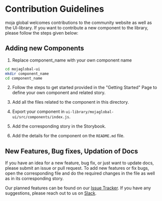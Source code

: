 
<Meta title="Contributing"/>

# Contribution Guidelines

moja global welcomes contributions to the community website as well as the UI-library. If you want to contribute a new component to the library, please follow the steps given below:

## Adding new Components

1. Replace component_name with your own component name
 
 ```sh
 cd mojaglobal-ui
 mkdir component_name
 cd component_name
 ```

2. Follow the steps to get started provided in the "Getting Started" Page to define your own component and related story.

3. Add all the files related to the component in this directory.

4. Export your component in `ui-library/mojaglobal-ui/src/components/index.js`.

5. Add the corresponding story in the Storybook.

6. Add the details for the component on the `README.md` file.

## New Features, Bug fixes, Updation of Docs

If you have an idea for a new feature, bug fix, or just want to update docs, please submit an issue or pull request.
To add new features or fix bugs, open the corresponding file and do the required changes in the file as well as in its corresponding story.

Our planned features can be found on our [Issue Tracker](https://github.com/moja-global/ui-library/issues).
If you have any suggestions, please reach out to us on [Slack](https://mojaglobal.slack.com/).